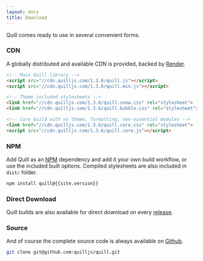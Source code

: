 ```yaml
---
layout: docs
title: Download
---
```


Quill comes ready to use in several convenient forms.

### CDN

A globally distributed and available CDN is provided, backed by [Render](https://render.com/).

```html
<!-- Main Quill library -->
<script src="//cdn.quilljs.com/1.3.6/quill.js"></script>
<script src="//cdn.quilljs.com/1.3.6/quill.min.js"></script>

<!-- Theme included stylesheets -->
<link href="//cdn.quilljs.com/1.3.6/quill.snow.css" rel="stylesheet">
<link href="//cdn.quilljs.com/1.3.6/quill.bubble.css" rel="stylesheet">

<!-- Core build with no theme, formatting, non-essential modules -->
<link href="//cdn.quilljs.com/1.3.6/quill.core.css" rel="stylesheet">
<script src="//cdn.quilljs.com/1.3.6/quill.core.js"></script>
```

### NPM

Add Quill as an [NPM](//www.npmjs.org/) dependency and add it your own build workflow, or use the included built options. Compiled stylesheets are also included in `dist/` folder.

```bash
npm install quill@{{site.version}}
```

### Direct Download

Quill builds are also available for direct download on every [release](https://github.com/quilljs/quill/releases/tag/v{{site.version}}).

### Source

And of course the complete source code is always available on [Github](https://github.com/quilljs/quill).

```bash
git clone git@github.com:quilljs/quill.git
```
